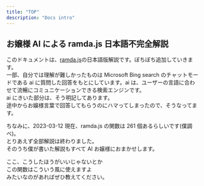 ```yaml
---
title: "TOP"
description: "Docs intro"
---
```


## お嬢様 AI による ramda.js 日本語不完全解説

このドキュメントは、[ramda.js](https://ramdajs.com/)の日本語版解説です。ぼちぼち追加していきます。  
一部、自分では理解が難しかったものは Microsoft Bing search のチャットモードである ai に質問した回答をもとにしています。ai は、ユーザーの言語に合わせて流暢にコミュニケーションできる検索エンジンです。  
ai にきいた部分は、そう明記してあります。  
途中からお嬢様言葉で回答してもらうのにハマってしまったので、そうなってます。

ちなみに、2023-03-12 現在、ramda.js の関数は 261 個あるらしいです(僕調べ)。  
とりあえず全部解説は終わりました。  
そのうち僕が書いた解説もすべて AI お嬢様におまかせします。

ここ、こうしたほうがいいじゃないとか  
この関数はこういう風に使えますよ  
みたいなのがあればぜひ教えてください。
